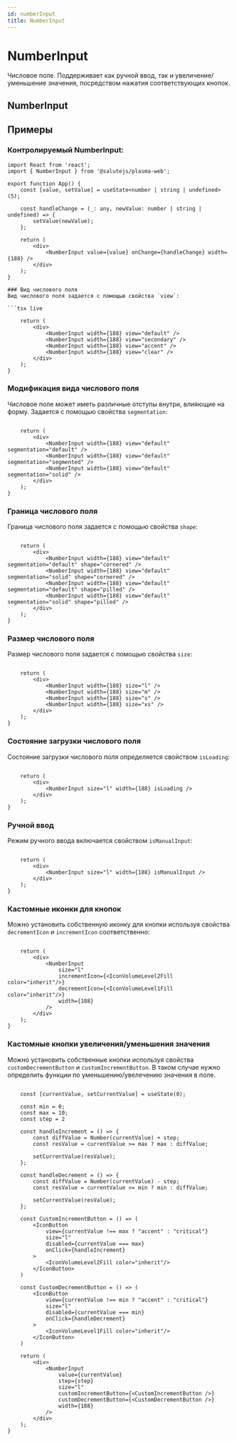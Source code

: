 ```yaml
---
id: numberInput
title: NumberInput
---
```



# NumberInput
Числовое поле. Поддерживает как ручной ввод, так и увеличение/уменьшение значения, 
посредством нажатия соответствующих кнопок.

## NumberInput
<Description name="NumberInput" />
<PropsTable name="NumberInput" />

## Примеры

### Контролируемый NumberInput:

```tsx live
import React from 'react';
import { NumberInput } from '@salutejs/plasma-web';

export function App() {
    const [value, setValue] = useState<number | string | undefined>(5);
    
    const handleChange = (_: any, newValue: number | string | undefined) => {
        setValue(newValue);
    };

    return (
        <div>
            <NumberInput value={value} onChange={handleChange} width={188} />
        </div>
    );
}

### Вид числового поля
Вид числового поля задается с помощью свойства `view`:

```tsx live

    return (
        <div>
            <NumberInput width={188} view="default" />
            <NumberInput width={188} view="secondary" />
            <NumberInput width={188} view="accent" />
            <NumberInput width={188} view="clear" />
        </div>
    );
}
```

### Модификация вида числового поля
Числовое поле может иметь различные отступы внутри, влияющие на форму. Задается с помощью свойства `segmentation`:

```tsx live

    return (
        <div>
            <NumberInput width={188} view="default" segmentation="default" />
            <NumberInput width={188} view="default" segmentation="segmented" />
            <NumberInput width={188} view="default" segmentation="solid" />
        </div>
    );
}
```

### Граница числового поля
Граница числового поля задается с помощью свойства `shape`:

```tsx live

    return (
        <div>
            <NumberInput width={188} view="default" segmentation="default" shape="cornered" />
            <NumberInput width={188} view="default" segmentation="solid" shape="cornered" />
            <NumberInput width={188} view="default" segmentation="default" shape="pilled" />
            <NumberInput width={188} view="default" segmentation="solid" shape="pilled" />
        </div>
    );
}
```

### Размер числового поля
Размер числового поля задается с помощью свойства `size`:

```tsx live

    return (
        <div>
            <NumberInput width={188} size="l" />
            <NumberInput width={188} size="m" />
            <NumberInput width={188} size="s" />
            <NumberInput width={188} size="xs" />
        </div>
    );
}
```

### Состояние загрузки числового поля
Состояние загрузки числового поля определяется свойством `isLoading`:

```tsx live

    return (
        <div>
            <NumberInput size="l" width={188} isLoading />
        </div>
    );
}
```

### Ручной ввод
Режим ручного ввода включается свойством `isManualInput`:

```tsx live

    return (
        <div>
            <NumberInput size="l" width={188} isManualInput />
        </div>
    );
}
```

### Кастомные иконки для кнопок
Можно установить собственную иконку для кнопки используя 
свойства `decrementIcon` и `incrementIcon` соответственно:

```tsx live

    return (
        <div>
            <NumberInput 
                size="l" 
                incrementIcon={<IconVolumeLevel2Fill color="inherit"/>} 
                decrementIcon={<IconVolumeLevel1Fill color="inherit"/>} 
                width={188}
            />
        </div>
    );
}
```

### Кастомные кнопки увеличения/уменьшения значения
Можно установить собственные кнопки используя свойства `customDecrementButton` и `customIncrementButton`. 
В таком случае нужно определить функции по уменьшению/увелечению значения в поле.

```tsx live

    const [currentValue, setCurrentValue] = useState(0);

    const min = 0;
    const max = 10;
    const step = 2

    const handleIncrement = () => {
        const diffValue = Number(currentValue) + step;
        const resValue = currentValue >= max ? max : diffValue;

        setCurrentValue(resValue);
    };

    const handleDecrement = () => {
        const diffValue = Number(currentValue) - step;
        const resValue = currentValue <= min ? min : diffValue;

        setCurrentValue(resValue);
    };

    const CustomIncrementButton = () => (
        <IconButton 
            view={currentValue !== max ? "accent" : "critical"}
            size="l"
            disabled={currentValue === max}
            onClick={handleIncrement}
        >
            <IconVolumeLevel2Fill color="inherit"/>
        </IconButton>
    )

    const CustomDecrementButton = () => (
        <IconButton 
            view={currentValue !== min ? "accent" : "critical"}
            size="l"
            disabled={currentValue === min}
            onClick={handleDecrement}
        >
            <IconVolumeLevel1Fill color="inherit"/>
        </IconButton>
    )

    return (
        <div>
            <NumberInput 
                value={currentValue}
                step={step}
                size="l" 
                customIncrementButton={<CustomIncrementButton />} 
                customDecrementButton={<CustomDecrementButton />}
                width={188}
            />
        </div>
    );
}
```
